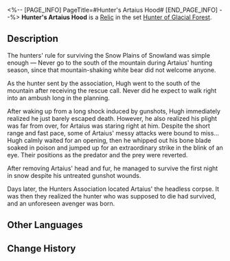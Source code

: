 <%-- [PAGE_INFO]
PageTitle=#Hunter's Artaius Hood#
[END_PAGE_INFO] --%>
{{Relic Infobox
|id        = 61041
|image     = Item Hunter's Artaius Hood.png{{subst:void|<!--$UPLOAD:<<SpriteOutput/RelicFigures/IconRelic_104_1.png>-<Item Hunter's Artaius Hood.png>-<Relic Icons>>-->}}
|set       = Hunter of Glacial Forest
|piece     = Head
|mentions  = 
}}
{{Description|A hood made from the head of a huge Snow Plains bear. The fur seems to be possessed by some ghost or deity, making it invulnerable to physical attacks.}}
'''Hunter's Artaius Hood''' is a [[Relic]] in the set [[Hunter of Glacial Forest]].

==Description==
The hunters' rule for surviving the Snow Plains of Snowland was simple enough &mdash; Never go to the south of the mountain during Artaius' hunting season, since that mountain-shaking white bear did not welcome anyone.

As the hunter sent by the association, Hugh went to the south of the mountain after receiving the rescue call. Never did he expect to walk right into an ambush long in the planning.

After waking up from a long shock induced by gunshots, Hugh immediately realized he just barely escaped death. However, he also realized his plight was far from over, for Artaius was staring right at him. Despite the short range and fast pace, some of Artaius' messy attacks were bound to miss... Hugh calmly waited for an opening, then he whipped out his bone blade soaked in poison and jumped up for an extraordinary strike in the blink of an eye. Their positions as the predator and the prey were reverted.

After removing Artaius' head and fur, he managed to survive the first night in snow despite his untreated gunshot wounds.

Days later, the Hunters Association located Artaius' the headless corpse. It was then they realized the hunter who was supposed to die had survived, and an unforeseen avenger was born.

==Other Languages==
{{Other Languages
|en   = Hunter's Artaius Hood
|zhs  = 雪猎的荒神兜帽
|zht  = 雪獵的荒神兜帽
|ja   = {{Rubi|狩人|かりゅうど}}の{{Rubi|荒|あら}}ぶる{{Rubi|神|かみ}}のフード
|ko   = 설원 사냥꾼의 황신(荒神) 후드모자
|es   = Gorro de Artaius del cazador
|fr   = Capuche de chasseur d'Artaius
|ru   = Охотничий капюшон Артайуса
|th   = Hunter's Artaius Hood
|vi   = Mũ Artaius Thợ Săn
|de   = Artaius-Hut des Jägers
|id   = Hunter's Artaius Hood
|pt   = Capuz de Artaius do Caçador
}}

==Change History==
{{Change History|1.0}}